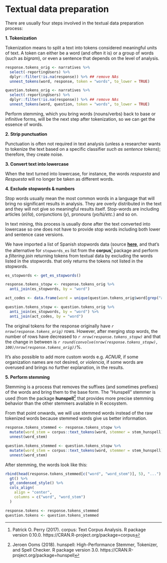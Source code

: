 
# Textual data preparation {-}

There are usually four steps involved in the textual data preparation process:

**1. Tokenization**

Tokenization means to split a text into tokens considered
meaningful units of text. A token can either be a word (and often it is) or a
group of words (such as *bigram*), or even a sentence that depends on the level
of analysis.

```r
response.tokens_orig <- narratives %>%
  select(-reportingUsers) %>% 
  dplyr::filter(!is.na(response)) %>% ## remove NAs
  unnest_tokens(word, response, token = "words", to_lower = TRUE)

question.tokens_orig <- narratives %>% 
  select(-reportingUsers) %>% 
  dplyr::filter(!is.na(response)) %>% ## remove NAs
  unnest_tokens(word, question, token = "words", to_lower = TRUE)
```

Perform stemming, which you bring words (nouns/verbs) back to base or infinitive
forms, will be the next step after tokenization, so we can get the essence of
words.

**2. Strip punctuation**

Punctuation is often not required in text analysis (unless a researcher wants to
tokenize the text based on a specific classifier *such as sentence tokens*);
therefore, they create noise.

**3. Convert text into lowercase**

When the text turned into lowercase, for instance, the words *respuesta* and
*Respuesta* will no longer be taken as different words.

**4. Exclude stopwords & numbers**

Stop words usually mean the most common words in a language that will bring no
significant results in analysis. They are overly distributed in the text and
they will not give so meaningful results itself. Stop-words are including
articles (*el/la*), conjunctions (*y*), pronouns (*yo/tú/etc.*) and so on.

In text mining, this process is usually done
after the text converted into lowercase so one does not have to provide stop
words including both lower and sentence case versions.

We have imported a list of Spanish stopwords data (source
[**here**](https://github.com/stopwords-iso/stopwords-es), and that's the
alternative for `stopwords_es` list from the
**corpus**[^3] package and perform a
*filtering join* returning tokens from textual data by excluding the words
listed in the stopwords. that only returns the tokens not listed in the
stopwords.

```r
es_stopwords <- get_es_stopwords()

response.tokens_stopw <- response.tokens_orig %>% 
  anti_join(es_stopwords, by = "word")

act_codes <- data.frame(word = unique(question.tokens_orig$word[grep("act\\_\\d+.*", question.tokens_orig$word)]), stringsAsFactors = FALSE)

question.tokens_stopw <- question.tokens_orig %>% 
  anti_join(es_stopwords, by = "word") %>% 
  anti_join(act_codes, by = "word")
```

The original tokens for the response originally have 
*`r nrow(response.tokens_orig)`*
rows. However, after merging stop words, the number of rows have decreased to
*`r nrow(response.tokens_stopw)`* and that the change in between is
*`r round(convolve(nrow(response.tokens_stopw), 100)/nrow(response.tokens_orig))`*%.

It's also possible to add more custom words e.g. *ACNUR*, if some organization
names are not desired, or *violencia*, if some words are overused and brings no
further explanation, in the results.

**5. Perform stemming**

Stemming is a process that removes the suffixes (and sometimes prefixes) of the
words and bring them to the base form. The "Hunspell" stemmer is used (from the
package **hunspell**[^4] that provides more precise stemming behavior than the
other stemmers available in R ecosystem.

From that point onwards, we will use stemmed words instead of the raw tokenized
words because stemmed words give us better information.

```r
response.tokens_stemmed <- response.tokens_stopw %>% 
  mutate(word_stem = corpus::text_tokens(word, stemmer = stem_hunspell)) %>% 
  unnest(word_stem)

question.tokens_stemmed <- question.tokens_stopw %>% 
  mutate(word_stem = corpus::text_tokens(word, stemmer = stem_hunspell)) %>% 
  unnest(word_stem)
```

After stemming, the words look like this:
```r
rbind(head(response.tokens_stemmed[c("word", "word_stem")], 5), "...") %>% 
  gt() %>% 
  gt_condensed_style() %>% 
  cols_align(
    align = "center",
    columns = c("word", "word_stem")
  )
```

```r
response.tokens <- response.tokens_stemmed
question.tokens <- question.tokens_stemmed
```

[^3]: Patrick O. Perry (2017). corpus: Text Corpus Analysis. R package version
0.10.0. https://CRAN.R-project.org/package=corpus

[^4]: Jeroen Ooms (2018). hunspell: High-Performance Stemmer, Tokenizer, and
Spell Checker. R package version 3.0.
https://CRAN.R-project.org/package=hunspell

